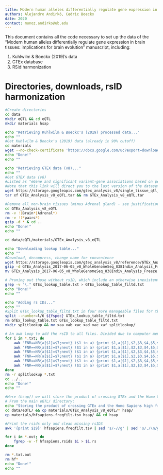 ```yaml
---
title: Modern human alleles differentially regulate gene expression in brain tissues - implications for brain evolution
authors: Alejandro Andirkó, Cedric Boeckx
date: 2020
contact: munoz.andirko@ub.edu
---
```


This document contains all the code necessary to set up the data of the "Modern human alleles differentially regulate gene expression in brain tissues: implications for brain evolution" manuscript, including:

1. Kuhlwilm & Boeckx (2019)'s data
2. GTEx database
3. RSid harmonization

# Directories, downloads, rsID harmonization

```sh
#Create directories
cd data
mkdir eQTL && cd eQTL
mkdir materials hsap

echo "Retrieving Kuhlwilm & Boeckx's (2019) processed data..."
echo ""
#Get Kuhlwilm & Boeckx's (2019) data (already in 90% cutoff)
cd materials
wget --no-check-certificate 'https://docs.google.com/uc?export=download&id=1mtd-feRUhXLhm5oJOvH7C0LKaRR98BID' -O Na_high_freq.tsv
echo "Done!"
echo ""

echo "Retrieving GTEX data (v8)..."
echo ""
#Get GTEX data (v8)
#Listed as "eGene and significant variant-gene associations based on permutations" in https://gtexportal.org/home/datasets
#Note that this link will direct you to the last version of the dataset - results may vary
wget https://storage.googleapis.com/gtex_analysis_v8/single_tissue_qtl_data/GTEx_Analysis_v8_eQTL.tar
tar xf GTEx_Analysis_v8_eQTL.tar && rm GTEx_Analysis_v8_eQTL.tar

#Remove all non-brain tissues (minus Adrenal gland) - see justification in the article
cd GTEx_Analysis_v8_eQTL
rm -v !(Brain*|Adrenal*)
rm -v !(*pairs*)
gzip -d * & cd ..
echo "Done!"
echo ""

cd data/eQTL/materials/GTEx_Analysis_v8_eQTL

echo "Downloading lookup table..."
echo ""
#Download, decompress, change name for convenience
wget https://storage.googleapis.com/gtex_analysis_v8/reference/GTEx_Analysis_2017-06-05_v8_WholeGenomeSeq_838Indiv_Analysis_Freeze.lookup_table.txt.gz
gzip -d GTEx_Analysis_2017-06-05_v8_WholeGenomeSeq_838Indiv_Analysis_Freeze.lookup_table.txt.gz
mv GTEx_Analysis_2017-06-05_v8_WholeGenomeSeq_838Indiv_Analysis_Freeze.lookup_table.txt GTEx_lookup_table.txt

# Pruning out those without rsID, which include an otherwise inexistent "." instead of the pertinent rsid
grep -v "\." GTEx_lookup_table.txt > GTEx_lookup_table_filtd.txt
echo "Done!"
echo ""

echo "Adding rs IDs..."
echo ""
#Split GTEx_lookup_table_filtd.txt in four more manageable files for the awk array of the next step to work without depleting memory
split --number=l/6 ${fspec} GTEx_lookup_table_filtd.txt
rm GTEx_lookup_table.txt GTEx_lookup_table_filtd.txt
mkdir splitlookup && mv xaa xab xac xad xae xaf splitlookup/

# An awk loop to add the rsID to all files. Divided due to computer memory limitations.
for i in *.txt; do
    awk 'FNR==NR{a[$1]=$7;next} ($1 in a) {print $1,a[$1],$2,$3,$4,$5,$6,$7,$8,$9,$10,$11,$12}' splitlookup/xaa $i >> $i.out
    awk 'FNR==NR{a[$1]=$7;next} ($1 in a) {print $1,a[$1],$2,$3,$4,$5,$6,$7,$8,$9,$10,$11,$12}' splitlookup/xab $i >> $i.out
    awk 'FNR==NR{a[$1]=$7;next} ($1 in a) {print $1,a[$1],$2,$3,$4,$5,$6,$7,$8,$9,$10,$11,$12}' splitlookup/xac $i >> $i.out
    awk 'FNR==NR{a[$1]=$7;next} ($1 in a) {print $1,a[$1],$2,$3,$4,$5,$6,$7,$8,$9,$10,$11,$12}' splitlookup/xad $i >> $i.out
    awk 'FNR==NR{a[$1]=$7;next} ($1 in a) {print $1,a[$1],$2,$3,$4,$5,$6,$7,$8,$9,$10,$11,$12}' splitlookup/xae $i >> $i.out
    awk 'FNR==NR{a[$1]=$7;next} ($1 in a) {print $1,a[$1],$2,$3,$4,$5,$6,$7,$8,$9,$10,$11,$12}' splitlookup/xaf $i >> $i.out
done
rm -r splitlookup *.txt
cd ../..
echo "Done!"
echo ""

#Here (hsap/) we will store the product of crossing GTEx and the Homo Sapiens high frequency mutations database
# From the main eQTL/ directory:
echo "Storing the product of crossing GTEx and the Homo Sapiens high frequency mutations database..."
cd data/eQTL/ && cp materials/GTEx_Analysis_v8_eQTL/* hsap/
cp materials/hfsapiens.freqfilt.tsv hsap/ && cd hsap

#Print the rsids only and clean missing rsIDS
awk '{print $19}' hfsapiens.freqfilt.tsv | sed 's/-//g' | sed 's/,/\n/g' | sed '/^$/d' > hfsapiens.rsids

for i in *.out; do
    fgrep -w -f hfsapiens.rsids $i > $i.rs
done

rm *.txt.out
rm hf*
echo "Done!"
echo ""
```
